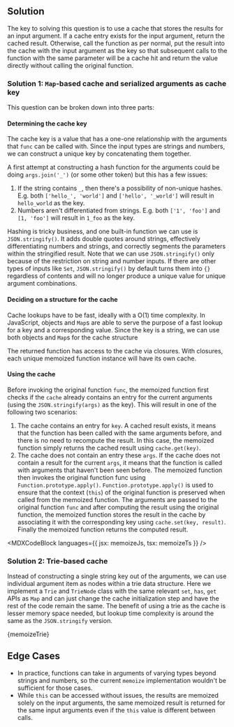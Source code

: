 

## Solution

The key to solving this question is to use a cache that stores the results for an input argument. If a cache entry exists for the input argument, return the cached result. Otherwise, call the function as per normal, put the result into the cache with the input argument as the key so that subsequent calls to the function with the same parameter will be a cache hit and return the value directly without calling the original function.

### Solution 1: `Map`-based cache and serialized arguments as cache key

This question can be broken down into three parts:

#### Determining the cache key

The cache key is a value that has a one-one relationship with the arguments that `func` can be called with. Since the input types are strings and numbers, we can construct a unique key by concatenating them together.

A first attempt at constructing a hash function for the arguments could be doing `args.join('_')` (or some other token) but this has a few issues:

1. If the string contains `_`, then there's a possibility of non-unique hashes. E.g. both `['hello_', 'world']` and `['hello', '_world']` will result in `hello_world` as the key.
1. Numbers aren't differentiated from strings. E.g. both `['1', 'foo']` and `[1, 'foo']` will result in `1_foo` as the key.

Hashing is tricky business, and one built-in function we can use is `JSON.stringify()`. It adds double quotes around strings, effectively differentiating numbers and strings, and correctly segments the parameters within the stringified result. Note that we can use `JSON.stringify()` only because of the restriction on string and number inputs. If there are other types of inputs like `Set`, `JSON.stringify()` by default turns them into `{}` regardless of contents and will no longer produce a unique value for unique argument combinations.

#### Deciding on a structure for the cache

Cache lookups have to be fast, ideally with a O(1) time complexity. In JavaScript, objects and `Map`s are able to serve the purpose of a fast lookup for a key and a corresponding value. Since the key is a string, we can use both objects and `Map`s for the cache structure

The returned function has access to the cache via closures. With closures, each unique memoized function instance will have its own cache.

#### Using the cache

Before invoking the original function `func`, the memoized function first checks if the `cache` already contains an entry for the current arguments (using the `JSON.stringify(args)` as the key). This will result in one of the following two scenarios:

1. The cache contains an entry for `key`. A cached result exists, it means that the function has been called with the same arguments before, and there is no need to recompute the result. In this case, the memoized function simply returns the cached result using `cache.get(key)`.
1. The cache does not contain an entry these `args`. If the cache does not contain a result for the current `args`, it means that the function is called with arguments that haven't been seen before. The memoized function then invokes the original function func using `Function.prototype.apply()`. `Function.prototype.apply()` is used to ensure that the context (`this`) of the original function is preserved when called from the memoized function. The arguments are passed to the original function `func` and after computing the result using the original function, the memoized function stores the result in the cache by associating it with the corresponding key using `cache.set(key, result)`. Finally the memoized function returns the computed result.

<MDXCodeBlock languages={{ jsx: memoizeJs, tsx: memoizeTs }} />

### Solution 2: Trie-based cache

Instead of constructing a single string key out of the arguments, we can use individual argument item as nodes within a trie data structure. Here we implement a `Trie` and `TrieNode` class with the same relevant `set`, `has`, `get` APIs as `Map` and can just change the cache initialization step and have the rest of the code remain the same. The benefit of using a trie as the cache is lesser memory space needed, but lookup time complexity is around the same as the `JSON.stringify` version.

<MDXCodeBlock>{memoizeTrie}</MDXCodeBlock>

## Edge Cases

- In practice, functions can take in arguments of varying types beyond strings and numbers, so the current `memoize` implementation wouldn't be sufficient for those cases.
- While `this` can be accessed without issues, the results are memoized solely on the input arguments, the same memoized result is returned for the same input arguments even if the `this` value is different between calls.
